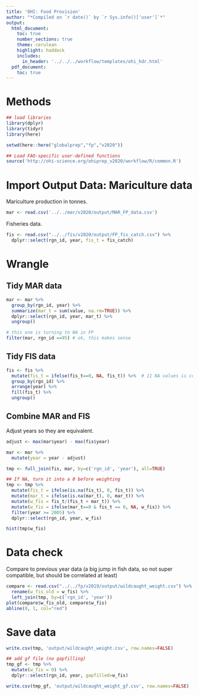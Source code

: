```yaml
---
title: 'OHI: Food Provision'
author: "*Compiled on `r date()` by `r Sys.info()['user']`*"
output: 
  html_document:
    toc: true
    number_sections: true
    theme: cerulean
    highlight: haddock
    includes: 
      in_header: '../../../workflow/templates/ohi_hdr.html'
  pdf_document:
    toc: true
---
```


# Methods

```r

## load libraries
library(dplyr)
library(tidyr)
library(here)

setwd(here::here("globalprep","fp","v2020"))

## Load FAO-specific user-defined functions
source('http://ohi-science.org/ohiprep_v2020/workflow/R/common.R')

```


# Import Output Data: Mariculture data

Mariculture production in tonnes.
```r

mar <- read.csv('../../mar/v2020/output/MAR_FP_data.csv')

```

Fisheries data.
```r

fis <- read.csv("../../fis/v2020/output/FP_fis_catch.csv") %>%
  dplyr::select(rgn_id, year, fis_t = fis_catch)

```

# Wrangle 

## Tidy MAR data
```r

mar <- mar %>%
  group_by(rgn_id, year) %>%
  summarize(mar_t = sum(value, na.rm=TRUE)) %>%
  dplyr::select(rgn_id, year, mar_t) %>%
  ungroup()

# this one is turning to NA in FP
filter(mar, rgn_id ==95) # ok, this makes sense

```

## Tidy FIS data

```r

fis <- fis %>%
  mutate(fis_t = ifelse(fis_t==0, NA, fis_t)) %>%  # 11 NA values is correct
  group_by(rgn_id) %>%
  arrange(year) %>%
  fill(fis_t) %>% 
  ungroup()

```

## Combine MAR and FIS

Adjust years so they are equivalent.
```r

adjust <- max(mar$year) - max(fis$year)

mar <- mar %>%
  mutate(year = year - adjust)

tmp <- full_join(fis, mar, by=c('rgn_id', 'year'), all=TRUE)

## If NA, turn it into a 0 before weighting
tmp <- tmp %>%
  mutate(fis_t = ifelse(is.na(fis_t), 0, fis_t)) %>%
  mutate(mar_t = ifelse(is.na(mar_t), 0, mar_t)) %>%
  mutate(w_fis = fis_t/(fis_t + mar_t)) %>%
  mutate(w_fis = ifelse(mar_t==0 & fis_t == 0, NA, w_fis)) %>%
  filter(year >= 2005) %>%
  dplyr::select(rgn_id, year, w_fis) 

hist(tmp$w_fis)

```

# Data check

Compare to previous year data (a big jump in fish data, so not super compatible, but should be correlated at least)
```r

compare <- read.csv("../../fp/v2019/output/wildcaught_weight.csv") %>%
  rename(w_fis_old = w_fis) %>%
  left_join(tmp, by=c('rgn_id', 'year'))
plot(compare$w_fis_old, compare$w_fis)
abline(0, 1, col="red")

```

# Save data

```r

write.csv(tmp, 'output/wildcaught_weight.csv', row.names=FALSE)

## add gf file (no gapfilling)
tmp_gf <- tmp %>%
  mutate(w_fis = 0) %>%
  dplyr::select(rgn_id, year, gapfilled=w_fis)

write.csv(tmp_gf, 'output/wildcaught_weight_gf.csv', row.names=FALSE)

```

